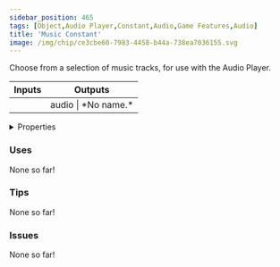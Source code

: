 ```yaml
---
sidebar_position: 465
tags: [Object,Audio Player,Constant,Audio,Game Features,Audio]
title: 'Music Constant'
image: /img/chip/ce3cbe60-7983-4458-b44a-738ea7036155.svg
---
```


Choose from a selection of music tracks, for use with the Audio Player.



<IChip uuid="ce3cbe60-7983-4458-b44a-738ea7036155"/>

<table><thead><tr><th>Inputs</th><th>Outputs</th></tr></thead><tbody><tr><td /><td>audio | *No name.*</td></tr></tbody></table>

<details>
  <summary>Properties</summary>
  <div>
    <div>
    <table>
      <tbody>
        <tr>
          <td>Is beta required?</td>
          <td>No</td>
        </tr>
        <tr>
          <td>Is chip a trolling risk?</td>
          <td>No</td>
        </tr>
        <tr>
          <td>Is chip a role assignment risk?</td>
          <td>No</td>
        </tr>
        <tr>
          <td>Chip UUID</td>
          <td>ce3cbe60-7983-4458-b44a-738ea7036155</td>
        </tr>
        <tr>
          <td>Room availability</td>
          <td>Available everywhere</td>
        </tr>
      </tbody>
    </table>
    </div>
  </div>
</details>

### Uses

None so far!

### Tips

None so far!

### Issues

None so far!